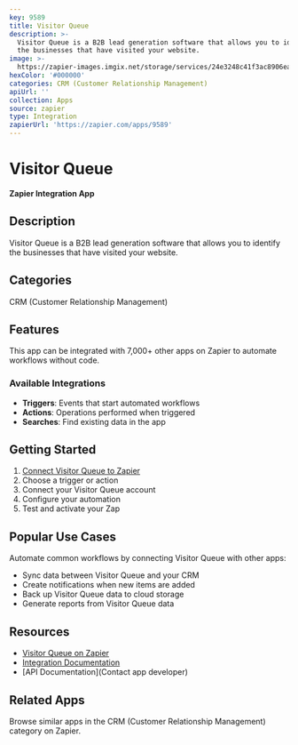 ```yaml
---
key: 9589
title: Visitor Queue
description: >-
  Visitor Queue is a B2B lead generation software that allows you to identify
  the businesses that have visited your website.
image: >-
  https://zapier-images.imgix.net/storage/services/24e3248c41f3ac8906eaa7f5375ab34f.png?auto=format%2Ccompress&ixlib=python-3.0.0&q=50
hexColor: '#000000'
categories: CRM (Customer Relationship Management)
apiUrl: ''
collection: Apps
source: zapier
type: Integration
zapierUrl: 'https://zapier.com/apps/9589'
---
```

# Visitor Queue

**Zapier Integration App**

## Description

Visitor Queue is a B2B lead generation software that allows you to identify the businesses that have visited your website.

## Categories

CRM (Customer Relationship Management)

## Features

This app can be integrated with 7,000+ other apps on Zapier to automate workflows without code.

### Available Integrations

- **Triggers**: Events that start automated workflows
- **Actions**: Operations performed when triggered
- **Searches**: Find existing data in the app

## Getting Started

1. [Connect Visitor Queue to Zapier](https://zapier.com/apps/9589)
2. Choose a trigger or action
3. Connect your Visitor Queue account
4. Configure your automation
5. Test and activate your Zap

## Popular Use Cases

Automate common workflows by connecting Visitor Queue with other apps:

- Sync data between Visitor Queue and your CRM
- Create notifications when new items are added
- Back up Visitor Queue data to cloud storage
- Generate reports from Visitor Queue data

## Resources

- [Visitor Queue on Zapier](https://zapier.com/apps/9589)
- [Integration Documentation](https://zapier.com/apps/9589/integrations)
- [API Documentation](Contact app developer)

## Related Apps

Browse similar apps in the CRM (Customer Relationship Management) category on Zapier.
